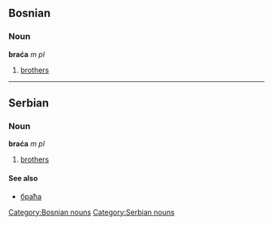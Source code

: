 ==Bosnian==
===Noun===
'''braća''' ''m pl''
#[[brothers]]
[[Category:Bosnian nouns]]
----
==Serbian==
===Noun===
'''braća''' ''m pl''
#[[brothers]]
====See also====
*[[браћа]]
[[Category:Serbian nouns]]